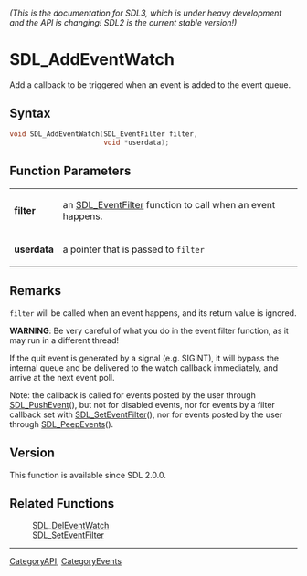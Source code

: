 ====== (This is the documentation for SDL3, which is under heavy development and the API is changing! SDL2 is the current stable version!) ======
= SDL_AddEventWatch =

Add a callback to be triggered when an event is added to the event queue.

== Syntax ==

<syntaxhighlight lang='c'>
void SDL_AddEventWatch(SDL_EventFilter filter,
                       void *userdata);
</syntaxhighlight>

== Function Parameters ==

{|
|'''filter'''
|an [[SDL_EventFilter]] function to call when an event happens.
|-
|'''userdata'''
|a pointer that is passed to <code>filter</code>
|}

== Remarks ==

<code>filter</code> will be called when an event happens, and its return
value is ignored.

'''WARNING''': Be very careful of what you do in the event filter function,
as it may run in a different thread!

If the quit event is generated by a signal (e.g. SIGINT), it will bypass
the internal queue and be delivered to the watch callback immediately, and
arrive at the next event poll.

Note: the callback is called for events posted by the user through
[[SDL_PushEvent]](), but not for disabled events, nor for events by a
filter callback set with [[SDL_SetEventFilter]](), nor for events posted by
the user through [[SDL_PeepEvents]]().

== Version ==

This function is available since SDL 2.0.0.

== Related Functions ==

:[[SDL_DelEventWatch]]
:[[SDL_SetEventFilter]]

----
[[CategoryAPI]], [[CategoryEvents]]



